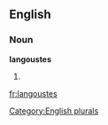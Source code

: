 ==English==

===Noun===
'''langoustes'''

# {{plural of|[[langouste]]}}

[[Category:English plurals]]

[[fr:langoustes]]